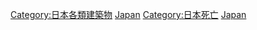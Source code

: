 {{Commonscat|Cemeteries in Japan|日本の共同墓地}}
[[Category:日本各類建築物|Category:日本各類建築物]]
[[Category:亞洲各國墓葬|Japan]]
[[Category:日本死亡|Category:日本死亡]]
[[Category:東亞墓葬|Japan]]